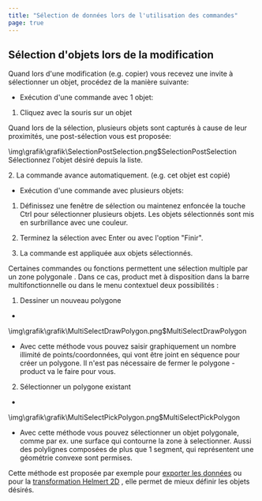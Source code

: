 ```yaml
---
title: "Sélection de données lors de l'utilisation des commandes"
page: true
---
```

## S&#233;lection d&#39;objets lors de la modification

Quand lors d&#39;une modification (e.g. copier) vous recevez une invite &#224; s&#233;lectionner un objet, proc&#233;dez de la mani&#232;re suivante:

- Ex&#233;cution d&#39;une commande avec 1 objet:

1. Cliquez avec la souris sur un objet 


<Success>
Quand lors de la s&#233;lection, plusieurs objets sont captur&#233;s &#224; cause de leur proximit&#233;s, une post-s&#233;lection vous est propos&#233;e: 


<Image>\img\grafik\grafik\SelectionPostSelection.png$SelectionPostSelection</Image>
S&#233;lectionnez l&#39;objet d&#233;sir&#233; depuis la liste.

</Success>
2. La commande avance automatiquement. (e.g. cet objet est copi&#233;) 






 

- Ex&#233;cution d&#39;une commande avec plusieurs objets:

1. D&#233;finissez une fen&#234;tre de s&#233;lection ou maintenez enfonc&#233;e la touche <Border>Ctrl</Border>  pour s&#233;lectionner plusieurs objets. Les objets s&#233;lectionn&#233;s sont mis en surbrillance avec une couleur.

2. Terminez la s&#233;lection avec <Border>Enter</Border>  ou avec l&#39;option &quot;Finir&quot;.

3. La commande est appliqu&#233;e aux objets s&#233;lectionn&#233;s.






<Success>
Certaines commandes ou fonctions permettent une s&#233;lection multiple par un zone  <Italic> polygonale </Italic> . Dans ce cas,  <Placeholder>product</Placeholder> met &#224; disposition dans la  <Italic> barre multifonctionnelle </Italic>  ou dans le  <Italic> menu contextuel </Italic>  deux possibilit&#233;s :

1. <Bold> <Italic> Dessiner </Italic>  un nouveau polygone </Bold> 
- 
<Image>\img\grafik\grafik\MultiSelectDrawPolygon.png$MultiSelectDrawPolygon</Image>
- Avec cette m&#233;thode vous pouvez saisir graphiquement un nombre illimit&#233; de points/coordonn&#233;es, qui vont &#234;tre joint en s&#233;quence pour cr&#233;er un polygone. Il n&#39;est pas n&#233;cessaire de fermer le polygone - <Placeholder>product</Placeholder> va le faire pour vous.




2. <Bold> <Italic> S&#233;lectionner </Italic>  un polygone existant </Bold> 
- 
<Image>\img\grafik\grafik\MultiSelectPickPolygon.png$MultiSelectPickPolygon</Image>
- Avec cette m&#233;thode vous pouvez s&#233;lectionner un <Italic> objet </Italic>  polygonale, comme par ex. une surface qui contourne la zone &#224; selectionner. Aussi des polylignes compos&#233;es de plus que 1 segment, qui repr&#233;sentent une g&#233;om&#233;trie convexe sont permises.






Cette m&#233;thode est propos&#233;e par exemple pour [exporter les donn&#233;es](../datei/exportmanager) ou pour la  <Italic> [transformation Helmert 2D](../berechnen/transformationhelmert2d)</Italic> , elle permet de mieux d&#233;finir les objets d&#233;sir&#233;s.
</Success>

